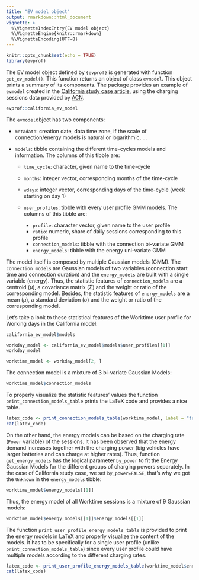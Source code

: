 ```yaml
---
title: "EV model object"
output: rmarkdown::html_document
vignette: >
  %\VignetteIndexEntry{EV model object}
  %\VignetteEngine{knitr::rmarkdown}
  %\VignetteEncoding{UTF-8}
---
```


```r
knitr::opts_chunk$set(echo = TRUE)
library(evprof)
```

The EV model object defined by `{evprof}` is generated with function `get_ev_model()`. This function returns an object of class `evmodel`. This object prints a summary of its components. The package provides an example of `evmodel` created in the [California study case article](https://mcanigueral.github.io/evprof/articles/california.html), using the charging sessions data provided by [ACN](https://acnportal.readthedocs.io/en/latest/).

```r
evprof::california_ev_model
```

The `evmodel`object has two components:

* `metadata`: creation date, data time zone, if the scale of connection/energy models is natural or logarithmic, ...
* `models`: tibble containing the different time-cycles models and information. The columns of this tibble are:

    * `time_cycle`: character, given name to the time-cycle
    * `months`: integer vector, corresponding months of the time-cycle
    * `wdays`: integer vector, corresponding days of the time-cycle (week starting on day 1)
    * `user_profiles`: tibble with every user profile GMM models. The columns of this tibble are:
    
        * `profile`: character vector, given name to the user profile
        * `ratio`: numeric, share of daily sessions corresponding to this profile
        * `connection_models`: tibble with the connection bi-variate GMM
        * `energy_models`: tibble with the energy uni-variate GMM
        

The model itself is composed by multiple Gaussian models (GMM). The `connection_models` are Gaussian models of two variables (connection start time and connection duration) and the `energy_models` are built with a single variable (energy). Thus, the statistic features of `connection_models` are a centroid ($\mu$), a covariance matrix ($\Sigma$) and the weight or ratio of the corresponding model. Besides, the statistic features of `energy_models` are a mean ($\mu$), a standard deviation ($\sigma$) and the weight or ratio of the corresponding model.


Let's take a look to these statistical features of the Worktime user profile for Working days in the California model:
```r
california_ev_model$models
```
```r
workday_model <- california_ev_model$models$user_profiles[[1]]
workday_model
```

```r
worktime_model <- workday_model[2, ]
```

The connection model is a mixture of 3 bi-variate Gaussian Models:
```r
worktime_model$connection_models
```

To properly visualize the statistic features' values the function `print_connection_models_table` prints the LaTeX code and provides a nice table.

```r
latex_code <- print_connection_models_table(worktime_model, label = "tab:connection", caption = "Worktime connection Gaussian Models", full_width = FALSE)
cat(latex_code)
```



On the other hand, the energy models can be based on the charging rate (`Power` variable) of the sessions. It has been observed that the energy demand increases together with the charging power (big vehicles have larger batteries and can charge at higher rates). Thus, function `get_energy_models` has the logical parameter `by_power` to fit the Energy Gaussian Models for the different groups of charging powers separately. In the case of California study case, we set `by_power=FALSE`, that's why we got the `Unknown` in the `energy_models` tibble:

```r
worktime_model$energy_models[[1]]
```

Thus, the energy model of all Worktime sessions is a mixture of 9 Gaussian models:

```r
worktime_model$energy_models[[1]]$energy_models[[1]]
```

The function `print_user_profile_energy_models_table` is provided to print the energy models in LaTeX and properly visualize the content of the models. It has to be specifically for a single user profile (unlike `print_connection_models_table`) since every user profile could have multiple models according to the different charging rates.

```r
latex_code <- print_user_profile_energy_models_table(worktime_model$energy_models[[1]], label = "tab:energy", caption = "Worktime energy Gaussian Models", full_width = FALSE)
cat(latex_code)
```








